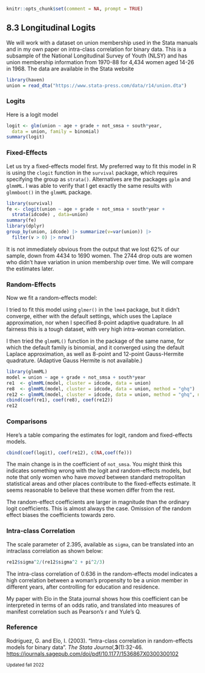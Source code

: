 
```r
knitr::opts_chunk$set(comment = NA, prompt = TRUE)
```

## 8.3 Longitudinal Logits

We will work with a dataset on union membership used in the Stata manuals
and in my own paper on intra-class correlation for binary data. This is
a subsample of the National Longitudinal Survey of Youth (NLSY) and has
union membership information from 1970-88 for 4,434 women aged 14-26 in
1968. The data are available in the Stata website

```r
library(haven)
union = read_dta("https://www.stata-press.com/data/r14/union.dta")
```

### Logits

Here is a logit model

```r
logit <- glm(union ~ age + grade + not_smsa + south*year, 
  data = union, family = binomial)
summary(logit)
```

### Fixed-Effects

Let us try a fixed-effects model first.
My preferred way to fit this model in R is using the `clogit` function in 
the `survival` package, which requires specifying the group as `strata()`. 
Alternatives are the packages `gplm` and `glmmML`. I was able to verify that 
I get exactly the same results with `glmmboot()` in the `glmmML` package.

```r
library(survival)
fe <- clogit(union ~ age + grade + not_smsa + south*year + 
  strata(idcode) , data=union)
summary(fe)
library(dplyr)
group_by(union, idcode) |> summarize(v=var(union)) |>
  filter(v > 0) |> nrow()
```

It is not immediately obvious from the output that we lost 62% of our sample,
down from 4434 to 1690 women.
The 2744 drop outs are women who didn't have variation in union membership over
time. We will compare the estimates later.

### Random-Effects

Now we fit a random-effects model:

I tried to fit this model using `glmer()` in the `lme4` package, but it didn't 
converge, either with the default settings, which uses the Laplace approximation, 
nor when I specified 8-point adaptive quadrature. In all fairness this is a tough 
dataset, with very high intra-woman correlation.

I then tried the `glmmML()` function in the package of the same name, for which 
the default family is binomial, and it converged using the default Laplace 
approximation, as well as 8-point and 12-point Gauss-Hermite quadrature. 
(Adaptive Gauss Hermite is not available.)

```r
library(glmmML)
model = union ~ age + grade + not_smsa + south*year
re1  <- glmmML(model, cluster = idcode, data = union)
re8  <- glmmML(model, cluster = idcode, data = union, method = "ghq")
re12 <- glmmML(model, cluster = idcode, data = union, method = "ghq", n.points=12)
cbind(coef(re1), coef(re8), coef(re12))
re12
```		  

### Comparisons

Here's a table comparing the estimates for logit, random and fixed-effects models.

```r
cbind(coef(logit), coef(re12), c(NA,coef(fe)))
```

The main change is in the coefficient of `not_smsa`. You might think
this indicates something wrong with the logit and random-effects models,
but note that only women who have *moved* between standard metropolitan
statistical areas and other places contribute to the fixed-effects
estimate. It seems reasonable to believe that these women differ from
the rest.

The random-effect coefficients are larger in magnitude than the ordinary
logit coefficients. This is almost always the case. Omission of the
random effect biases the coefficients towards zero.

### Intra-class Correlation

The scale parameter of 2.395, available as `sigma`, can be translated into
an intraclass correlation as shown below:

```r
re12$sigma^2/(re12$sigma^2 + pi^2/3)
```

The intra-class correlation of 0.636 in the random-effects model indicates
a high correlation between a woman's propensity to be a union member
in different years, after controlling for education and residence.

My paper with Elo in the Stata journal shows how this coefficient can be
interpreted in terms of an odds ratio, and translated into measures of manifest
correlation such as Pearson's r and Yule's Q.

### Reference

Rodríguez, G. and Elo, I. (2003). "Intra-class correlation in random-effects
models for binary data". *The Stata Journal*,__3__(1):32-46.
<https://journals.sagepub.com/doi/pdf/10.1177/1536867X0300300102>

<small>Updated fall 2022</small>
